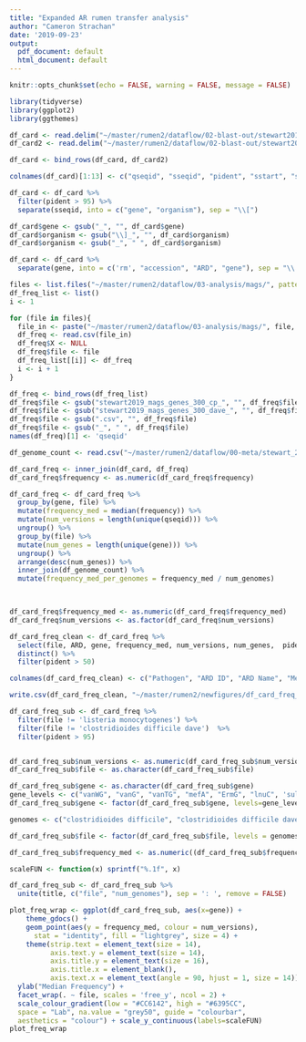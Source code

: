 ```yaml
---
title: "Expanded AR rumen transfer analysis"
author: "Cameron Strachan"
date: '2019-09-23'
output:
  pdf_document: default
  html_document: default
---
```


```r
knitr::opts_chunk$set(echo = FALSE, warning = FALSE, message = FALSE)
```

```r
library(tidyverse)
library(ggplot2)
library(ggthemes)
```

```r
df_card <- read.delim("~/master/rumen2/dataflow/02-blast-out/stewart2019_mags_genes_300_cp_pathogen_mapped_card.txt", header=FALSE)
df_card2 <- read.delim("~/master/rumen2/dataflow/02-blast-out/stewart2019_mags_genes_300_dave_pathogen_mapped_card.txt", header=FALSE)

df_card <- bind_rows(df_card, df_card2)

colnames(df_card)[1:13] <- c("qseqid", "sseqid", "pident", "sstart", "send", "qstart", "qend", "evalue", "bitscore", "score", "qlen", "length", "sseq")

df_card <- df_card %>%
  filter(pident > 95) %>%
  separate(sseqid, into = c("gene", "organism"), sep = "\\[")

df_card$gene <- gsub("_", "", df_card$gene)
df_card$organism <- gsub("\\]_", "", df_card$organism)
df_card$organism <- gsub("_", " ", df_card$organism)

df_card <- df_card %>%
  separate(gene, into = c('rm', "accession", "ARD", "gene"), sep = "\\|")
```

```r
files <- list.files("~/master/rumen2/dataflow/03-analysis/mags/", pattern = "\\.csv$")
df_freq_list <- list()
i <- 1

for (file in files){
  file_in <- paste("~/master/rumen2/dataflow/03-analysis/mags/", file, sep = "")
  df_freq <- read.csv(file_in)
  df_freq$X <- NULL
  df_freq$file <- file
  df_freq_list[[i]] <- df_freq
  i <- i + 1
}

df_freq <- bind_rows(df_freq_list)
df_freq$file <- gsub("stewart2019_mags_genes_300_cp_", "", df_freq$file)
df_freq$file <- gsub("stewart2019_mags_genes_300_dave_", "", df_freq$file)
df_freq$file <- gsub(".csv", "", df_freq$file)
df_freq$file <- gsub("_", " ", df_freq$file)
names(df_freq)[1] <- 'qseqid'
```

```r
df_genome_count <- read.csv("~/master/rumen2/dataflow/00-meta/stewart_2019_genome_count.csv")
```

```r
df_card_freq <- inner_join(df_card, df_freq)
df_card_freq$frequency <- as.numeric(df_card_freq$frequency)

df_card_freq <- df_card_freq %>%
  group_by(gene, file) %>%
  mutate(frequency_med = median(frequency)) %>%
  mutate(num_versions = length(unique(qseqid))) %>%
  ungroup() %>%
  group_by(file) %>%
  mutate(num_genes = length(unique(gene))) %>%
  ungroup() %>%
  arrange(desc(num_genes)) %>%
  inner_join(df_genome_count) %>%
  mutate(frequency_med_per_genomes = frequency_med / num_genomes)
  


df_card_freq$frequency_med <- as.numeric(df_card_freq$frequency_med)
df_card_freq$num_versions <- as.factor(df_card_freq$num_versions)

df_card_freq_clean <- df_card_freq %>%
  select(file, ARD, gene, frequency_med, num_versions, num_genes,  pident, qlen, length, num_genomes) %>%
  distinct() %>%
  filter(pident > 50)

colnames(df_card_freq_clean) <- c("Pathogen", "ARD ID", "ARD Name", "Median Frequency of Observed Genes", "Number of Versions of Observed Genes", "Number of ARDs Observed", "Percent Identity", "Query Length", "ARD Length", 'Number of Pathogen Genomes')

write.csv(df_card_freq_clean, "~/master/rumen2/newfigures/df_card_freq_clean.csv")
```


```r
df_card_freq_sub <- df_card_freq %>%
  filter(file != 'listeria monocytogenes') %>%
  filter(file != 'clostridioides difficile dave')  %>%
  filter(pident > 95)


df_card_freq_sub$num_versions <- as.numeric(df_card_freq_sub$num_versions)
df_card_freq_sub$file <- as.character(df_card_freq_sub$file)
```

```r
df_card_freq_sub$gene <- as.character(df_card_freq_sub$gene)
gene_levels <- c("vanWG", "vanG", "vanTG", "mefA", "ErmG", "lnuC", 'sul2', "tetA(P)", "tet32", "tet44", "tet(40)", "tetO", "ANT(6)-Ib", "aad(6)", "APH(3')-IIIa", "SAT-4")
df_card_freq_sub$gene <- factor(df_card_freq_sub$gene, levels=gene_levels)

genomes <- c("clostridioides difficile", "clostridioides difficile dave", "campylobacter coli", "campylobacter jejuni", "staphylococcus aureus", "acinetobacter baumannii", "streptococcus pneumoniae", "pseudomonas aeruginosa", "listeria monocytogenes")

df_card_freq_sub$file <- factor(df_card_freq_sub$file, levels = genomes)

df_card_freq_sub$frequency_med <- as.numeric((df_card_freq_sub$frequency_med / df_card_freq_sub$num_genomes) *100)
```

```r
scaleFUN <- function(x) sprintf("%.1f", x)

df_card_freq_sub <- df_card_freq_sub %>%
  unite(title, c("file", "num_genomes"), sep = ': ', remove = FALSE)

plot_freq_wrap <- ggplot(df_card_freq_sub, aes(x=gene)) +
    theme_gdocs() +
    geom_point(aes(y = frequency_med, colour = num_versions),
      stat = "identity", fill = "lightgrey", size = 4) +
    theme(strip.text = element_text(size = 14),
          axis.text.y = element_text(size = 14), 
          axis.title.y = element_text(size = 16),
          axis.title.x = element_blank(),
          axis.text.x = element_text(angle = 90, hjust = 1, size = 14)) +
  ylab("Median Frequency") +
  facet_wrap(. ~ file, scales = 'free_y', ncol = 2) + 
  scale_colour_gradient(low = "#CC6142", high = "#6395CC",
  space = "Lab", na.value = "grey50", guide = "colourbar",
  aesthetics = "colour") + scale_y_continuous(labels=scaleFUN)
plot_freq_wrap
```
